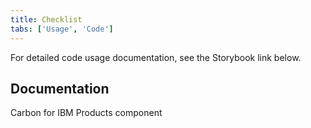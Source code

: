 ```yaml
---
title: Checklist
tabs: ['Usage', 'Code']
---
```


<PageDescription className="code-description">

For detailed code usage documentation, see the Storybook link below.

</PageDescription>

## Documentation

Carbon for IBM Products component

<Row className="resource-card-group">
  <Column colLg={4} colMd={4} noGutterSm>
    <ResourceCard
      subTitle="Checklist - Storybook"
      href="https://v1-carbon-for-ibm-products.netlify.app/?path=/story/ibm-products-novice-to-pro-checklist-canary--checklist"
      target="_blank"
      actionIcon="arrowRight"
    />
  </Column>
</Row>
